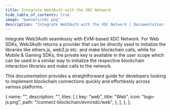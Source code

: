 ```yaml
---
title: Integrate Web3Auth with the XDC Network
hide_table_of_contents: true
image: "banners/xdc.png"
description: "Integrate Web3Auth with the XDC Network | Documentation - Web3Auth"
---
```



<SEO
  title="Integrate Web3Auth with the XDC Network"
  description="Integrate Web3Auth with the XDC Network | Documentation - Web3Auth"
  image="https://web3auth.io/docs/banners/xdc.png"
  slug="/connect-blockchain/evm/xdc"
/>

Integrate Web3Auth seamlessly with EVM-based XDC Network. For Web SDKs, Web3Auth returns a provider
that can be directly used to initialize the libraries like ethers.js, web3.js etc. and make
blockchain calls, while for Mobile & Gaming SDKs, the private key is available in the user scope
which can be used in a similar way to initialize the respective blockchain interaction libraries and
make calls to the network.

This documentation provides a straightforward guide for developers looking to implement blockchain
connections quickly and effortlessly across various platforms.

  {
    name: "",
    description: "",
    tiles: [
      {
        key: "web",
        title: "Web",
        icon: "logo-js.png",
        path: "/connect-blockchain/evm/xdc/web",
      },
    ],
  },
];

<Tiles tileGroups={XDC} />
